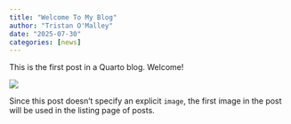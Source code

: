 ```yaml
---
title: "Welcome To My Blog"
author: "Tristan O'Malley"
date: "2025-07-30"
categories: [news]
---
```


This is the first post in a Quarto blog. Welcome!

![](thumbnail.jpg)

Since this post doesn't specify an explicit `image`, the first image in the post will be used in the listing page of posts.
